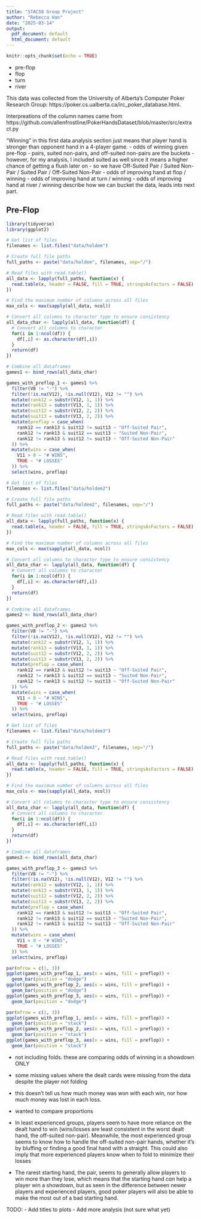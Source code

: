 ```yaml
---
title: "STAC58 Group Project"
author: "Rebecca Han"
date: "2025-03-14"
output:
  pdf_document: default
  html_document: default
---
```


```r
knitr::opts_chunk$set(echo = TRUE)
```

- pre-flop
- flop
- turn
- river

This data was collected from the University of Alberta's Computer Poker Research Group:  https://poker.cs.ualberta.ca/irc_poker_database.html.

Interpreations of the column names came from https://github.com/allenfrostline/PokerHandsDataset/blob/master/src/extract.py 




"Winning" in this first data analysis section just 
means that player hand is stronger than opponent hand in a 4-player game. 
- odds of winning given pre-flop
  - pairs, suited non-pairs, and off-suited non-pairs are the buckets
  - however, for my analysis, I included suited as well since it means a higher chance of getting a flush later on
  - so we have Off-Suited Pair / Suited Non-Pair / Suited Pair / Off-Suited Non-Pair
- odds of improving hand at flop / winning
- odds of improving hand at turn / winning
- odds of improving hand at river / winning
describe how we can bucket the data, leads into next part. 

## Pre-Flop

```r
library(tidyverse)
library(ggplot2)

# Get list of files
filenames <- list.files("data/holdem")

# Create full file paths
full_paths <- paste("data/holdem", filenames, sep="/")

# Read files with read.table()
all_data <- lapply(full_paths, function(x) {
  read.table(x, header = FALSE, fill = TRUE, stringsAsFactors = FALSE)
})

# Find the maximum number of columns across all files
max_cols <- max(sapply(all_data, ncol))

# Convert all columns to character type to ensure consistency
all_data_char <- lapply(all_data, function(df) {
  # Convert all columns to character
  for(i in 1:ncol(df)) {
    df[,i] <- as.character(df[,i])
  }
  return(df)
})

# Combine all dataframes
games1 <- bind_rows(all_data_char)

games_with_preflop_1 <- games1 %>% 
  filter(V8 != "-") %>%
  filter(!is.na(V12), !is.null(V12), V12 != "") %>%
  mutate(rank12 = substr(V12, 1, 1)) %>%
  mutate(rank13 = substr(V13, 1, 1)) %>%
  mutate(suit12 = substr(V12, 2, 2)) %>%
  mutate(suit13 = substr(V13, 2, 2)) %>%
  mutate(preflop = case_when(
    rank12 == rank13 & suit12 != suit13 ~ "Off-Suited Pair",
    rank12 != rank13 & suit12 == suit13 ~ "Suited Non-Pair",
    rank12 != rank13 & suit12 != suit13 ~ "Off-Suited Non-Pair"
  )) %>%
  mutate(wins = case_when(
    V11 > 0 ~ "# WINS",
    TRUE ~ "# LOSSES"
  )) %>%
  select(wins, preflop) 

```

```r
# Get list of files
filenames <- list.files("data/holdem2")

# Create full file paths
full_paths <- paste("data/holdem2", filenames, sep="/")

# Read files with read.table()
all_data <- lapply(full_paths, function(x) {
  read.table(x, header = FALSE, fill = TRUE, stringsAsFactors = FALSE)
})

# Find the maximum number of columns across all files
max_cols <- max(sapply(all_data, ncol))

# Convert all columns to character type to ensure consistency
all_data_char <- lapply(all_data, function(df) {
  # Convert all columns to character
  for(i in 1:ncol(df)) {
    df[,i] <- as.character(df[,i])
  }
  return(df)
})

# Combine all dataframes
games2 <- bind_rows(all_data_char)

games_with_preflop_2 <- games2 %>% 
  filter(V8 != "-") %>%
  filter(!is.na(V12), !is.null(V12), V12 != "") %>%
  mutate(rank12 = substr(V12, 1, 1)) %>%
  mutate(rank13 = substr(V13, 1, 1)) %>%
  mutate(suit12 = substr(V12, 2, 2)) %>%
  mutate(suit13 = substr(V13, 2, 2)) %>%
  mutate(preflop = case_when(
    rank12 == rank13 & suit12 != suit13 ~ "Off-Suited Pair",
    rank12 != rank13 & suit12 == suit13 ~ "Suited Non-Pair",
    rank12 != rank13 & suit12 != suit13 ~ "Off-Suited Non-Pair"
  )) %>%
  mutate(wins = case_when(
    V11 > 0 ~ "# WINS",
    TRUE ~ "# LOSSES"
  )) %>%
  select(wins, preflop) 

```

```r
# Get list of files
filenames <- list.files("data/holdem3")

# Create full file paths
full_paths <- paste("data/holdem3", filenames, sep="/")

# Read files with read.table()
all_data <- lapply(full_paths, function(x) {
  read.table(x, header = FALSE, fill = TRUE, stringsAsFactors = FALSE)
})

# Find the maximum number of columns across all files
max_cols <- max(sapply(all_data, ncol))

# Convert all columns to character type to ensure consistency
all_data_char <- lapply(all_data, function(df) {
  # Convert all columns to character
  for(i in 1:ncol(df)) {
    df[,i] <- as.character(df[,i])
  }
  return(df)
})

# Combine all dataframes
games3 <- bind_rows(all_data_char)

games_with_preflop_3 <- games3 %>% 
  filter(V8 != "-") %>%
  filter(!is.na(V12), !is.null(V12), V12 != "") %>%
  mutate(rank12 = substr(V12, 1, 1)) %>%
  mutate(rank13 = substr(V13, 1, 1)) %>%
  mutate(suit12 = substr(V12, 2, 2)) %>%
  mutate(suit13 = substr(V13, 2, 2)) %>%
  mutate(preflop = case_when(
    rank12 == rank13 & suit12 != suit13 ~ "Off-Suited Pair",
    rank12 != rank13 & suit12 == suit13 ~ "Suited Non-Pair",
    rank12 != rank13 & suit12 != suit13 ~ "Off-Suited Non-Pair"
  )) %>%
  mutate(wins = case_when(
    V11 > 0 ~ "# WINS",
    TRUE ~ "# LOSSES"
  )) %>%
  select(wins, preflop) 
```

```r
par(mfrow = c(1, 3))
ggplot(games_with_preflop_1, aes(x = wins, fill = preflop)) +
  geom_bar(position = "dodge") 
ggplot(games_with_preflop_2, aes(x = wins, fill = preflop)) +
  geom_bar(position = "dodge") 
ggplot(games_with_preflop_3, aes(x = wins, fill = preflop)) +
  geom_bar(position = "dodge") 

par(mfrow = c(1, 3))
ggplot(games_with_preflop_1, aes(x = wins, fill = preflop)) +
  geom_bar(position = "stack") 
ggplot(games_with_preflop_2, aes(x = wins, fill = preflop)) +
  geom_bar(position = "stack") 
ggplot(games_with_preflop_3, aes(x = wins, fill = preflop)) +
  geom_bar(position = "stack") 

```
- not including folds. these are comparing odds of winning in a showdown ONLY

- some missing values where the dealt cards were missing from the data despite the player not folding

- this doesn't tell us how much money was won with each win, nor how much money was lost in each loss. 

- wanted to compare proportions

- In least experienced groups, players seem to have more reliance on the dealt hand to win (wins/losses are least consistent in the worst dealt hand, the off-suited non-pair). Meanwhile, the most experienced group seems to know how to handle the off-suited non-pair hands, whether it's by bluffing or finding a good final hand with a straight. This could also imply that more experienced players know when to fold to minimize their losses

- The rarest starting hand, the pair, seems to generally allow players to win more than they lose, which means that the starting hand *can* help a player win a showdown, but as seen in the difference between newer players and experienced players, good poker players will also be able to make the most out of a bad starting hand. 




TODO:
- Add titles to plots
- Add more analysis (not sure what yet)
